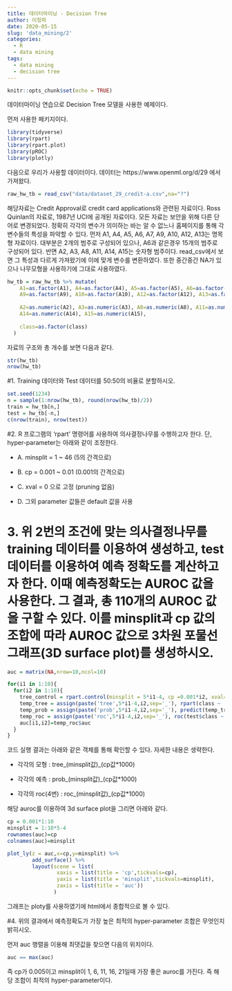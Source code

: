 ```yaml
---
title: 데이터마이닝 - Decision Tree
author: 이청파
date: 2020-05-15
slug: 'data_mining/2'
categories:
  - R
  - data mining
tags:
  - data mining
  - decision tree
---
```



```r
knitr::opts_chunk$set(echo = TRUE)
```


데이터마이닝 연습으로 Decision Tree 모델을 사용한 예제이다.

먼저 사용한 페키지이다.

```r
library(tidyverse)
library(rpart)
library(rpart.plot)
library(pROC)
library(plotly)
```



다음으로 우리가 사용할 데이터이다. 데이터는 https://www.openml.org/d/29 에서 가져왔다.

```r
raw_hw_tb = read_csv("data/dataset_29_credit-a.csv",na="?")
```

해당자료는 Credit Approval로 credit card applications와 관련된 자료이다. Ross Quinlan의 자료로, 1987년 UCI에 공개된 자료이다. 모든 자료는 보안을 위해 다른 단어로 변경되었다. 정확히 각각의 변수가 의미하는 바는 알 수 없느나 홈페이지를 통해 각 변수들의 특성을 파악할 수 있다. 먼저 A1, A4, A5, A6, A7, A9, A10, A12, A13는 명목형 자료이다. 대부분은 2개의 범주로 구성되어 있으나, A6과 같은경우 15개의 범주로 구성되어 있다. 반면 A2, A3, A8, A11, A14, A15는 숫자형 범주이다. read_csv에서 보면 그 특성과 다르게 가져왔기에 이에 맞게 변수를 변환하였다. 또한 중간중간 NA가 있으나 나무모형을 사용하기에 그대로 사용하였다.

```r
hw_tb = raw_hw_tb %>% mutate(
    A1=as.factor(A1), A4=as.factor(A4), A5=as.factor(A5), A6=as.factor(A6), A7=as.factor(A7),
    A9=as.factor(A9), A10=as.factor(A10), A12=as.factor(A12), A13=as.factor(A13),
    
    A2=as.numeric(A2), A3=as.numeric(A3), A8=as.numeric(A8), A11=as.numeric(A11),
    A14=as.numeric(A14), A15=as.numeric(A15),
    
    class=as.factor(class)
  )
```

자료의 구조와 총 개수를 보면 다음과 같다.

```r
str(hw_tb)
nrow(hw_tb)
```
#1. Training 데이터와 Test 데이터를 50:50의 비율로 분할하시오.
```r
set.seed(1234)
n = sample(1:nrow(hw_tb), round(nrow(hw_tb)/2)) 
train = hw_tb[n,] 
test = hw_tb[-n,]
c(nrow(train), nrow(test))
```
#2. R 프로그램의 ‘rpart’ 명령어를 사용하여 의사결정나무를 수행하고자 한다. 단, hyper-parameter는 아래와 같이 조정한다. 

- A. minsplit = 1 ~ 46 (5의 간격으로) 

- B. cp = 0.001 ~ 0.01 (0.001의 간격으로) 

- C. xval = 0 으로 고정 (pruning 없음)  

- D. 그외 parameter 값들은 default 값을 사용 

# 3. 위 2번의 조건에 맞는 의사결정나무를 training 데이터를 이용하여 생성하고, test 데이터를 이용하여 예측 정확도를 계산하고자 한다. 이때 예측정확도는 AUROC 값을 사용한다. 그 결과, 총 110개의 AUROC 값을 구할 수 있다. 이를 minsplit과 cp 값의 조합에 따라 AUROC 값으로 3차원 포물선 그래프(3D surface plot)를 생성하시오. 


```r
auc = matrix(NA,nrow=10,ncol=10)

for(i1 in 1:10){
  for(i2 in 1:10){
    tree_control = rpart.control(minsplit = 5*i1-4, cp =0.001*i2, xval=0)
    temp_tree = assign(paste('tree',5*i1-4,i2,sep='_'), rpart(class ~ . , data=train, method='class', control=tree_control) )
    temp_prob = assign(paste('prob',5*i1-4,i2,sep='_'), predict(temp_tree, newdata=test, type="prob")  )
    temp_roc = assign(paste('roc',5*i1-4,i2,sep='_'), roc(test$class ~ temp_prob[,2])  )
    auc[i1,i2]=temp_roc$auc
  }
}
```

코드 실행 결과는 아래와 같은 객체를 통해 확인할 수 있다. 자세한 내용은 생략한다.

- 각각의 모형 : tree_(minsplit값)_(cp값\*1000)

- 각각의 예측 : prob_(minsplit값)_(cp값\*1000)

- 각각의 roc(4번) : roc_(minsplit값)_(cp값\*1000)

해당 auroc를 이용하여 3d surface plot을 그리면 아래와 같다.

```r
cp = 0.001*1:10
minsplit = 1:10*5-4
rownames(auc)=cp
colnames(auc)=minsplit

plot_ly(z = auc,x=cp,y=minsplit) %>%
        add_surface() %>%
        layout(scene = list(
                xaxis = list(title = 'cp',tickvals=cp),
                yaxis = list(title = 'minsplit',tickvals=minsplit),
                zaxis = list(title = 'auc'))
               )
```

그래프는 ploty를 사용하였기에 html에서 종합적으로 볼 수 있다.

#4. 위의 결과에서 예측정확도가 가장 높은 최적의 hyper-parameter 조합은 무엇인지 밝히시오.

먼저 auc 행렬을 이용해 최댓값을 찾으면 다음의 위치이다.

```r
auc == max(auc)
```


즉 cp가 0.005이고 minsplit이 1, 6, 11, 16, 21일때 가장 좋은 auroc를 가진다. 즉 해당 조합이 최적의 hyper-parameter이다.